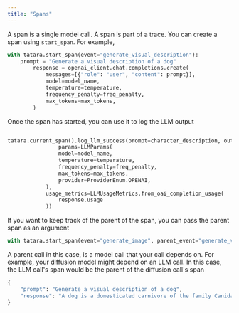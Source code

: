 ```yaml
---
title: "Spans"
---
```


A span is a single model call. A span is part of a trace. You can create a span using `start_span`. For example,

```python
with tatara.start_span(event="generate_visual_description"):
    prompt = "Generate a visual description of a dog"
        response = openai_client.chat.completions.create(
            messages=[{"role": "user", "content": prompt}],
            model=model_name,
            temperature=temperature,
            frequency_penalty=freq_penalty,
            max_tokens=max_tokens,
        )
```

Once the span has started, you can use it to log the LLM output

```python

tatara.current_span().log_llm_success(prompt=character_description, output=ret,
                params=LLMParams(
                model=model_name,
                temperature=temperature,
                frequency_penalty=freq_penalty,
                max_tokens=max_tokens,
                provider=ProviderEnum.OPENAI,
            ),
            usage_metrics=LLMUsageMetrics.from_oai_completion_usage(
                response.usage
            ))
```

If you want to keep track of the parent of the span, you can pass the parent span as an argument

```python
with tatara.start_span(event="generate_image", parent_event="generate_visual_description"):

```

A parent call in this case, is a model call that your call depends on. For example, your diffusion model might depend on an LLM call.
In this case, the LLM call's span would be the parent of the diffusion call's span

```python
{
    "prompt": "Generate a visual description of a dog",
    "response": "A dog is a domesticated carnivore of the family Canidae. It is part of the wolf-like canids, and is the most widely abundant terrestrial carnivore."
}
```
